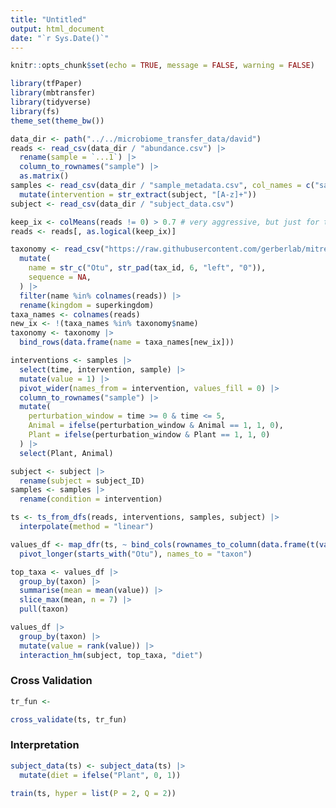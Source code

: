 ```yaml
---
title: "Untitled"
output: html_document
date: "`r Sys.Date()`"
---
```


```r
knitr::opts_chunk$set(echo = TRUE, message = FALSE, warning = FALSE)
```

```r
library(tfPaper)
library(mbtransfer)
library(tidyverse)
library(fs)
theme_set(theme_bw())
```

```r
data_dir <- path("../../microbiome_transfer_data/david")
reads <- read_csv(data_dir / "abundance.csv") |>
  rename(sample = `...1`) |>
  column_to_rownames("sample") |>
  as.matrix()
samples <- read_csv(data_dir / "sample_metadata.csv", col_names = c("sample", "subject", "time")) |>
  mutate(intervention = str_extract(subject, "[A-z]+"))
subject <- read_csv(data_dir / "subject_data.csv")

keep_ix <- colMeans(reads != 0) > 0.7 # very aggressive, but just for testing
reads <- reads[, as.logical(keep_ix)]
```

```r
taxonomy <- read_csv("https://raw.githubusercontent.com/gerberlab/mitre/master/mitre/example_data/david/taxaTable.csv") |>
  mutate(
    name = str_c("Otu", str_pad(tax_id, 6, "left", "0")),
    sequence = NA,
  ) |>
  filter(name %in% colnames(reads)) |>
  rename(kingdom = superkingdom)
taxa_names <- colnames(reads)
new_ix <- !(taxa_names %in% taxonomy$name)
taxonomy <- taxonomy |>
  bind_rows(data.frame(name = taxa_names[new_ix]))
```


```r
interventions <- samples |>
  select(time, intervention, sample) |>
  mutate(value = 1) |>
  pivot_wider(names_from = intervention, values_fill = 0) |>
  column_to_rownames("sample") |>
  mutate(
    perturbation_window = time >= 0 & time <= 5,
    Animal = ifelse(perturbation_window & Animal == 1, 1, 0),
    Plant = ifelse(perturbation_window & Plant == 1, 1, 0)
  ) |>
  select(Plant, Animal)

subject <- subject |>
  rename(subject = subject_ID)
samples <- samples |>
  rename(condition = intervention)
```

```r
ts <- ts_from_dfs(reads, interventions, samples, subject) |>
  interpolate(method = "linear")

values_df <- map_dfr(ts, ~ bind_cols(rownames_to_column(data.frame(t(values(.))), "sample"), time = .@time), .id = "subject") |>
  pivot_longer(starts_with("Otu"), names_to = "taxon")
```

```r
top_taxa <- values_df |>
  group_by(taxon) |>
  summarise(mean = mean(value)) |>
  slice_max(mean, n = 7) |>
  pull(taxon)

values_df |>
  group_by(taxon) |>
  mutate(value = rank(value)) |>
  interaction_hm(subject, top_taxa, "diet")
```

### Cross Validation

```r
tr_fun <- 

cross_validate(ts, tr_fun)
```


### Interpretation

```r
subject_data(ts) <- subject_data(ts) |>
  mutate(diet = ifelse("Plant", 0, 1))

train(ts, hyper = list(P = 2, Q = 2))
```



<!-- ```{r, eval = FALSE} -->
<!-- fit <- train(ts, method = "gbm") -->
<!-- train_data <- patchify_df(ts, p = 1, q = 4) -->
<!-- y_hat <- predict(fit@parameters[[1]], train_data$x) -->
<!-- plot(train_data$y[[1]], y_hat) -->
<!-- abline(a = 0, b = 1, col = "red") -->
<!-- ``` -->

<!-- ```{r, eval = FALSE} -->
<!-- new_interventions <- matrix(c(0, 0, 0, 1, 1, 0, 0, 0, 0, 0), nrow = 2) -->
<!-- y_hat <- gbm_predict_(fit@parameters, ts[1:2], new_interventions) -->
<!-- plot(values(y_hat[[2]])[j, ]) -->
<!-- ``` -->

<!-- ### MDSINE -->

<!-- ```{r} -->
<!-- taxonomy <- read_tsv("md_data/taxonomy.tsv") -->
<!-- hyper <- list(taxonomy = taxonomy[1:50, ]) -->
<!-- splits <- train_test_split(ts, 1 / 5) -->
<!-- fit <- train(splits$train, "mdsine", hyper) -->
<!-- ``` -->

<!-- ```{r} -->
<!-- t_start <- 4 -->
<!-- stest <- splits$test -->
<!-- for (i in seq_along(stest)) { -->
<!--   values(stest[[i]]) <- values(stest[[i]])[, seq_len(t_start), drop = FALSE] -->
<!-- } -->

<!-- y_hat <- predict(fit, stest) -->
<!-- ``` -->

<!-- ```{r} -->
<!-- i <- 1 -->
<!-- plot(values(splits$test[[i]])[1, ], ylim = range(values(y_hat[[i]])[1, ])) -->
<!-- points(values(y_hat[[i]])[1, ], col = "red") -->
<!-- ``` -->


<!-- ```{r} -->
<!-- tr_fun <- function(method, hyper = list()) { -->
<!--   function(x) { -->
<!--     train(x, method, hyper) -->
<!--   } -->
<!-- } -->

<!-- mdsine_result <- cross_validate(ts, tr_fun("mdsine", hyper)) -->
<!-- gbm_result <- cross_validate(ts, tr_fun("gbm")) -->
<!-- ``` -->

